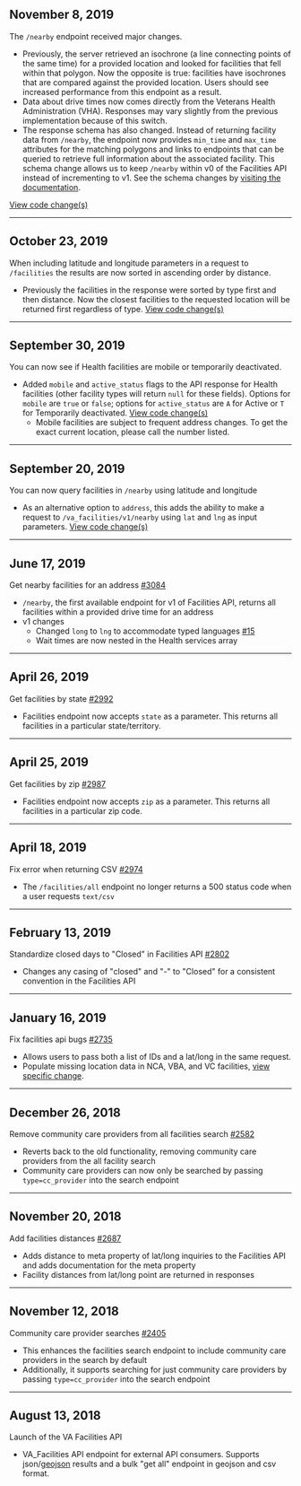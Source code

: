 ## November 8, 2019
The `/nearby` endpoint received major changes. 
- Previously, the server retrieved an isochrone (a line connecting points of the same time) for a provided location and looked for facilities that fell within that polygon. Now the opposite is true: facilities have isochrones that are compared against the provided location. Users should see increased performance from this endpoint as a result.
- Data about drive times now comes directly from the Veterans Health Administration (VHA). Responses may vary slightly from the previous implementation because of this switch.
- The response schema has also changed. Instead of returning facility data from `/nearby`, the endpoint now provides `min_time` and `max_time` attributes for the matching polygons and links to endpoints that can be queried to retrieve full information about the associated facility. This schema change allows us to keep `/nearby` within v0 of the Facilities API instead of incrementing to v1. See the schema changes by [visiting the documentation](https://developer.va.gov/explore/facilities/docs/facilities). 

[View code change(s)](https://github.com/department-of-veterans-affairs/vets-api/pull/3512)

---

## October 23, 2019
When including latitude and longitude parameters in a request to  `/facilities` the results are now sorted in ascending order by distance.
-  Previously the facilities in the response were sorted by type first and then distance. Now the closest facilities to the requested location will be returned first regardless of type. [View code change(s)](https://github.com/department-of-veterans-affairs/vets-api/pull/3461)

---

## September 30, 2019
You can now see if Health facilities are mobile or temporarily deactivated.
- Added `mobile` and `active_status` flags to the API response for Health facilities (other facility types will return `null` for these fields). Options for `mobile` are `true` or `false`; options for `active_status` are `A` for Active or `T` for Temporarily deactivated. [View code change(s)](https://github.com/department-of-veterans-affairs/vets-api/pull/3339/commits)
  - Mobile facilities are subject to frequent address changes. To get the exact current location, please call the number listed.

---

## September 20, 2019
You can now query facilities in `/nearby` using latitude and longitude
- As an alternative option to `address`, this adds the ability to make a request to `/va_facilities/v1/nearby` using `lat` and `lng` as input parameters. [View code change(s)](https://github.com/department-of-veterans-affairs/vets-api/pull/3273/commits)

---

## June 17, 2019
Get nearby facilities for an address [#3084](https://github.com/department-of-veterans-affairs/vets-api/pull/3084)
- `/nearby`, the first available endpoint for v1 of Facilities API, returns all facilities within a provided drive time for an address
- v1 changes
  - Changed `long` to `lng` to accommodate typed languages [#15](https://github.com/department-of-veterans-affairs/vets-api-clients/issues/15)
  - Wait times are now nested in the Health services array

---

## April 26, 2019
Get facilities by state [#2992](https://github.com/department-of-veterans-affairs/vets-api/pull/2992)
- Facilities endpoint now accepts `state` as a parameter. This returns all facilities in a particular state/territory.

---

## April 25, 2019
Get facilities by zip [#2987](https://github.com/department-of-veterans-affairs/vets-api/pull/2987)
- Facilities endpoint now accepts `zip` as a parameter. This returns all facilities in a particular zip code.

---

## April 18, 2019
Fix error when returning CSV [#2974](https://github.com/department-of-veterans-affairs/vets-api/pull/2974)
- The `/facilities/all` endpoint no longer returns a 500 status code when a user requests `text/csv`

---

## February 13, 2019

Standardize closed days to "Closed" in Facilities API [#2802](https://github.com/department-of-veterans-affairs/vets-api/pull/2802)
- Changes any casing of "closed" and "-" to "Closed" for a consistent convention in the Facilities API

---

## January 16, 2019

Fix facilities api bugs [#2735](https://github.com/department-of-veterans-affairs/vets-api/pull/2735)
- Allows users to pass both a list of IDs and a lat/long in the same request.
- Populate missing location data in NCA, VBA, and VC facilities, [view specific change](https://github.com/department-of-veterans-affairs/vets-api/pull/2735/files#diff-a0253f0a6c07463fb11a513df82f21d2).

---

## December 26, 2018

Remove community care providers from all facilities search [#2582](https://github.com/department-of-veterans-affairs/vets-api/pull/2582)
- Reverts back to the old functionality, removing community care providers from the all facility search
- Community care providers can now only be searched by passing `type=cc_provider` into the search endpoint

---

## November 20, 2018

Add facilities distances [#2687](https://github.com/department-of-veterans-affairs/vets-api/pull/2687) 
- Adds distance to meta property of lat/long inquiries to the Facilities API and adds documentation for the meta property
- Facility distances from lat/long point are returned in responses

---

## November 12, 2018

Community care provider searches [#2405](https://github.com/department-of-veterans-affairs/vets-api/pull/2405)
- This enhances the facilities search endpoint to include community care providers in the search by default
- Additionally, it supports searching for just community care  providers by passing `type=cc_provider` into the search endpoint

---

## August 13, 2018

Launch of the VA Facilities API
- VA_Facilities API endpoint for external API consumers. Supports json/[geojson](http://geojson.org/) results and a bulk "get all" endpoint in geojson and csv format.

